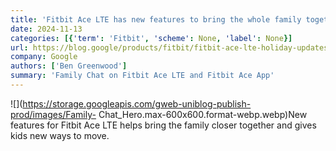 ```yaml
---
title: 'Fitbit Ace LTE has new features to bring the whole family together'
date: 2024-11-13
categories: [{'term': 'Fitbit', 'scheme': None, 'label': None}]
url: https://blog.google/products/fitbit/fitbit-ace-lte-holiday-updates-2024/
company: Google
authors: ['Ben Greenwood']
summary: 'Family Chat on Fitbit Ace LTE and Fitbit Ace App'
---
```



![](https://storage.googleapis.com/gweb-uniblog-publish-prod/images/Family-
Chat_Hero.max-600x600.format-webp.webp)New features for Fitbit Ace LTE helps
bring the family closer together and gives kids new ways to move.

